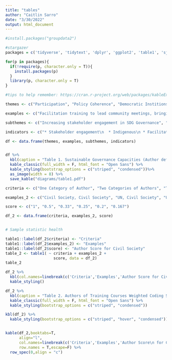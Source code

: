 ```yaml
---
title: "tables"
author: "Caitlin Sarro"
date: "3/30/2022"
output: html_document
---
```


```r
#install.packages("groupdata2")

#stargazer
packages = c('tidyverse', 'tidytext', 'dplyr', 'ggplot2', 'table1', 'sjPlot','kableExtra')

for(p in packages){
  if(!require(p, character.only = T)){
    install.packages(p)
  }
  library(p, character.only = T)
}

```
```r
#tips to help remember: https://cran.r-project.org/web/packages/kableExtra/vignettes/awesome_table_in_html.html
```

```r


themes <- c("Participation", "Policy Coherence", "Democratic Institions", "Reflexivity & Adaptation")

examples <- c("Facilitation training to lead community meetings, bringing other groups on board", "Identifying inter-linkages between policies, aligning local and national policies", "Diplomatic training on negotiation, identifying trends to grow governmental transparency", "Analytical techniques and methodologies to increase program impact and SDG monitoring")

subthemes <- c("Increasing stakeholder engagement in SDG Governance", "Aligning to leverage synergies for SDG implementation", "Democracy increases social equity & access", "SDG goal setting to improve program delivery and measurement")

indicators <- c("* Stakeholder engagement\n  * Indigenous\n * Facilitation methods", "* Integrated planning \n * Horizontal alignment \n * Policy integration", "* Direct democracy \n * Governmental oversight \n * Diplomatic skills", "* Strategic planning \n * Evidence-based policy \n * Big data")

df <- data.frame(themes, examples, subthemes, indicators)


df %>%   
  kbl(caption = "Table 1. Sustainable Governance Capacities (Author defined)", col.names=c("Themes","Examples","Sub themes","Example indicators")) %>%
  kable_classic(full_width = F, html_font = "Open Sans") %>%
  kable_styling(bootstrap_options = c("striped", "condensed"))%>%
  as_image(width = 8) %>%
  save_kable("diagrams/table1.pdf")


```


```r


criteria <- c("One Category of Author", "Two Categories of Authors", "Three Categories of Authors", "Four Categories of Authors", "Five Categories of Authors", "Six Categories of Authors")

examples_2 <- c("Civil Society, Civil Society", "UN, Civil Society", "UN, Civil Society, Private University", "UN, Civil Society, Private University, Public University", "UN, Civil Society, Private University, Public University, Government", "UN, Civil Society, Private University, Public University, Government, Research & Business")

score <- c("1", "0.5", "0.33", "0.25", "0.2", "0.167")

df_2 <- data.frame(criteria, examples_2, score)


# Sample statistic health

table1::label(df_2$criteria) <- "Criteria" 
table1::label(df_2$examples_2) <- "Examples" 
table1::label(df_2$score) <- "Author Score for Civil Society" 
table_2 <- table1( ~ criteria + examples_2 + 
                     score, data = df_2)
table_2

```
```r
df_2 %>%
  kbl(col.names=linebreak(c('Criteria','Examples','Author Score for Civil Society'))) %>%
  kable_styling()
```
```r
df_2 %>%
  kbl(caption = "Table 2. Authors of Training Courses Weighted Coding Schema", col.names=c("Criteria","Examples","Author Score\n for Civil Society")) %>%
  kable_classic(full_width = F, html_font = "Open Sans") %>%
  kable_styling(bootstrap_options = c("striped", "condensed"))

```

```r
kbl(df_2) %>%
  kable_styling(bootstrap_options = c("striped", "hover", "condensed"))



```
```r
kable(df_2,booktabs=T,
      align="l",
      col.names=linebreak(c('Criteria','Examples','Author Score\n for Civil Society')),
      row.names = T,escape=F) %>%
  row_spec(0,align = "c")

```
